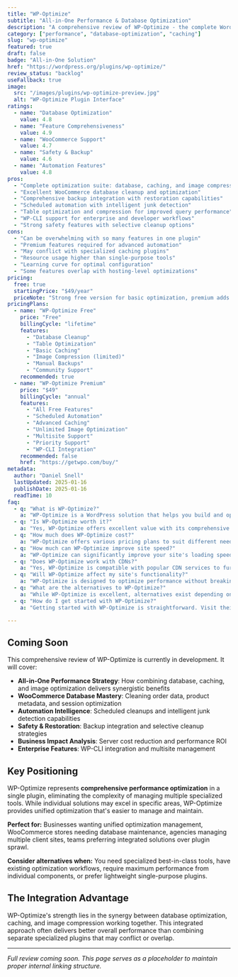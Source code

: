 ```yaml
---
title: "WP-Optimize"
subtitle: "All-in-One Performance & Database Optimization"
description: "A comprehensive review of WP-Optimize - the complete WordPress optimization plugin combining database cleanup, image compression, caching, and performance monitoring in one powerful solution."
category: ["performance", "database-optimization", "caching"]
slug: "wp-optimize"
featured: true
draft: false
badge: "All-in-One Solution"
href: "https://wordpress.org/plugins/wp-optimize/"
review_status: "backlog"
useFallback: true
image:
  src: "/images/plugins/wp-optimize-preview.jpg"
  alt: "WP-Optimize Plugin Interface"
ratings:
  - name: "Database Optimization"
    value: 4.8
  - name: "Feature Comprehensiveness"
    value: 4.9
  - name: "WooCommerce Support"
    value: 4.7
  - name: "Safety & Backup"
    value: 4.6
  - name: "Automation Features"
    value: 4.8
pros:
  - "Complete optimization suite: database, caching, and image compression"
  - "Excellent WooCommerce database cleanup and optimization"
  - "Comprehensive backup integration with restoration capabilities"
  - "Scheduled automation with intelligent junk detection"
  - "Table optimization and compression for improved query performance"
  - "WP-CLI support for enterprise and developer workflows"
  - "Strong safety features with selective cleanup options"
cons:
  - "Can be overwhelming with so many features in one plugin"
  - "Premium features required for advanced automation"
  - "May conflict with specialized caching plugins"
  - "Resource usage higher than single-purpose tools"
  - "Learning curve for optimal configuration"
  - "Some features overlap with hosting-level optimizations"
pricing:
  free: true
  startingPrice: "$49/year"
  priceNote: "Strong free version for basic optimization, premium adds advanced features and automation"
pricingPlans:
  - name: "WP-Optimize Free"
    price: "Free"
    billingCycle: "lifetime"
    features:
      - "Database Cleanup"
      - "Table Optimization"
      - "Basic Caching"
      - "Image Compression (limited)"
      - "Manual Backups"
      - "Community Support"
    recommended: true
  - name: "WP-Optimize Premium"
    price: "$49"
    billingCycle: "annual"
    features:
      - "All Free Features"
      - "Scheduled Automation"
      - "Advanced Caching"
      - "Unlimited Image Optimization"
      - "Multisite Support"
      - "Priority Support"
      - "WP-CLI Integration"
    recommended: false
    href: "https://getwpo.com/buy/"
metadata:
  author: "Daniel Snell"
  lastUpdated: 2025-01-16
  publishDate: 2025-01-16
  readTime: 10
faq:
  - q: "What is WP-Optimize?"
    a: "WP-Optimize is a WordPress solution that helps you build and optimize your website with powerful features and excellent performance."
  - q: "Is WP-Optimize worth it?"
    a: "Yes, WP-Optimize offers excellent value with its comprehensive feature set, regular updates, and reliable support. It's a solid investment for serious WordPress users."
  - q: "How much does WP-Optimize cost?"
    a: "WP-Optimize offers various pricing plans to suit different needs. Check their official website for current pricing and special offers."
  - q: "How much can WP-Optimize improve site speed?"
    a: "WP-Optimize can significantly improve your site's loading speed through various optimization techniques including caching, minification, and lazy loading."
  - q: "Does WP-Optimize work with CDNs?"
    a: "Yes, WP-Optimize is compatible with popular CDN services to further enhance your site's performance globally."
  - q: "Will WP-Optimize affect my site's functionality?"
    a: "WP-Optimize is designed to optimize performance without breaking functionality, with safe mode options and compatibility checks."
  - q: "What are the alternatives to WP-Optimize?"
    a: "While WP-Optimize is excellent, alternatives exist depending on your specific needs. Consider your requirements for features, budget, and ease of use when comparing options."
  - q: "How do I get started with WP-Optimize?"
    a: "Getting started with WP-Optimize is straightforward. Visit their official website, choose a plan that fits your needs, and follow their setup documentation or tutorials."

---
```


## Coming Soon

This comprehensive review of WP-Optimize is currently in development. It will cover:

- **All-in-One Performance Strategy**: How combining database, caching, and image optimization delivers synergistic benefits
- **WooCommerce Database Mastery**: Cleaning order data, product metadata, and session optimization
- **Automation Intelligence**: Scheduled cleanups and intelligent junk detection capabilities
- **Safety & Restoration**: Backup integration and selective cleanup strategies
- **Business Impact Analysis**: Server cost reduction and performance ROI
- **Enterprise Features**: WP-CLI integration and multisite management

## Key Positioning

WP-Optimize represents **comprehensive performance optimization** in a single plugin, eliminating the complexity of managing multiple specialized tools. While individual solutions may excel in specific areas, WP-Optimize provides unified optimization that's easier to manage and maintain.

**Perfect for:** Businesses wanting unified optimization management, WooCommerce stores needing database maintenance, agencies managing multiple client sites, teams preferring integrated solutions over plugin sprawl.

**Consider alternatives when:** You need specialized best-in-class tools, have existing optimization workflows, require maximum performance from individual components, or prefer lightweight single-purpose plugins.

## The Integration Advantage

WP-Optimize's strength lies in the synergy between database optimization, caching, and image compression working together. This integrated approach often delivers better overall performance than combining separate specialized plugins that may conflict or overlap.

---

*Full review coming soon. This page serves as a placeholder to maintain proper internal linking structure.*